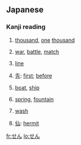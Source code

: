 ==Japanese==
===Kanji reading===
{{ja-kanjireading|rom=sen}}

# {{ja-def|千}} [[thousand]], [[one]] [[thousand]]
# {{ja-def|戦}} [[war]], [[battle]], [[match]]
# {{ja-def|線}} [[line]]
# [[先]]: [[first]]; [[before]]
# {{ja-def|船}} [[boat]], [[ship]]
# {{ja-def|泉}} [[spring]], [[fountain]]
# {{ja-def|洗}} [[wash]]
# [[仙]]: [[hermit]]

[[fr:せん]]
[[lo:せん]]